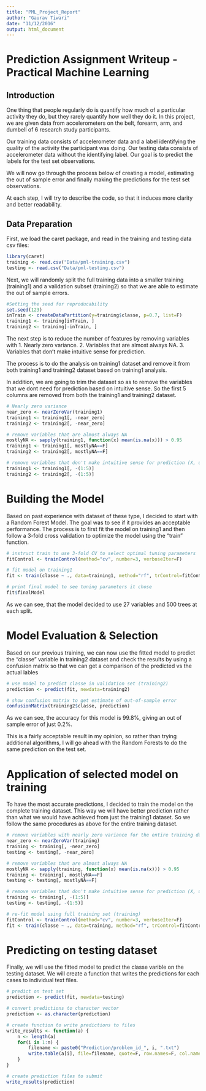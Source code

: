 ```yaml
---
title: "PML_Project_Report"
author: "Gaurav Tiwari"
date: "11/12/2016"
output: html_document
---
```

# Prediction Assignment Writeup - Practical Machine Learning
## Introduction
One thing that people regularly do is quantify how much of a particular activity they do, but they rarely quantify how well they do it.
In this project, we are given data from accelerometers on the belt, forearm, arm, and dumbell of 6 research study participants. 

Our training data consists of accelerometer data and a label identifying the quality of the activity the participant was doing. 
Our testing data consists of accelerometer data without the identifying label. Our goal is to predict the labels for the test set observations.

We will now go through the process below of creating a model, estimating the out of sample error and finally making the predictions for the test set observations.

At each step, I will try to describe the code, so that it induces more clarity and better readability.


## Data Preparation
First, we load the caret package, and read in the training and testing data csv files:
```r
library(caret)
training <- read.csv("Data/pml-training.csv")
testing <- read.csv("Data/pml-testing.csv")
```

Next, we will randomly split the full training data into a smaller training (training1) and a validation subset (training2) so that we are able to estimate the out of sample errors.


```r
#Setting the seed for reproducability
set.seed(123)
inTrain <- createDataPartition(y=training$classe, p=0.7, list=F)
training1 <- training[inTrain, ]
training2 <- training[-inTrain, ]
```

The next step is to reduce the number of features by removing variables with 
1. Nearly zero variance.
2. Variables that are almost always NA.
3. Variables that don’t make intuitive sense for prediction.

The process is to do the analysis on training1 dataset and remove it from both training1 and training2 dataset based on training1 analysis.

In addition, we are going to trim the dataset so as to remove the variables that we dont need for prediction based on intuitive sense. So the first 5 columns are removed from both the training1 and training2 dataset.

```r
# Nearly zero variance
near_zero <- nearZeroVar(training1)
training1 <- training1[, -near_zero]
training2 <- training2[, -near_zero]

# remove variables that are almost always NA
mostlyNA <- sapply(training1, function(x) mean(is.na(x))) > 0.95
training1 <- training1[, mostlyNA==F]
training2 <- training2[, mostlyNA==F]

# remove variables that don't make intuitive sense for prediction (X, user_name, raw_timestamp_part_1, raw_timestamp_part_2, cvtd_timestamp), which happen to be the first five variables
training1 <- training1[, -(1:5)]
training2 <- training2[, -(1:5)]
```

# Building the Model
Based on past experience with dataset of these type, I decided to start with a Random Forest Model. The goal was to see if it provides an acceptable performance. The process is to first fit the model on training1 and then follow a 3-fold cross validation to optimize the model using the "train" function.

```r
# instruct train to use 3-fold CV to select optimal tuning parameters
fitControl <- trainControl(method="cv", number=3, verboseIter=F)

# fit model on training1
fit <- train(classe ~ ., data=training1, method="rf", trControl=fitControl)
```

```r
# print final model to see tuning parameters it chose
fit$finalModel
```

As we can see, that the model decided to use 27 variables and 500 trees at each split.

# Model Evaluation & Selection

Based on our previous training, we can now use the fitted model to predict the "classe" variable in training2 dataset and check the results by using a confusion matrix so that we can get a comparison of the predicted vs the actual lables

```r
# use model to predict classe in validation set (training2)
prediction <- predict(fit, newdata=training2)

# show confusion matrix to get estimate of out-of-sample error
confusionMatrix(training2$classe, prediction)
```

As we can see, the accuracy for this model is 99.8%, giving an out of sample error of just 0.2%.

This is a fairly acceptable result in my opinion, so rather than trying additional algorithms, I will go ahead with the Random Forests to do the same prediction on the test set.

# Application of selected model on training

To have the most accurate predictions, I decided to train the model on the complete training dataset. This way we will have better prediction rather than what we would have achieved from just the training1 dataset. So we follow the same procedures as above for the entire training dataset.

```r
# remove variables with nearly zero variance for the entire training dataset
near_zero <- nearZeroVar(training)
training <- training[, -near_zero]
testing <- testing[, -near_zero]

# remove variables that are almost always NA
mostlyNA <- sapply(training, function(x) mean(is.na(x))) > 0.95
training <- training[, mostlyNA==F]
testing <- testing[, mostlyNA==F]

# remove variables that don't make intuitive sense for prediction (X, user_name, raw_timestamp_part_1, raw_timestamp_part_2, cvtd_timestamp), which happen to be the first five variables
training <- training[, -(1:5)]
testing <- testing[, -(1:5)]

# re-fit model using full training set (training)
fitControl <- trainControl(method="cv", number=3, verboseIter=F)
fit <- train(classe ~ ., data=training, method="rf", trControl=fitControl)
```

# Predicting on testing dataset

Finally, we will use the fitted model to predict the classe varible on the testing dataset. We will create a function that writes the predictions for each cases to individual text files.

```r
# predict on test set
prediction <- predict(fit, newdata=testing)

# convert predictions to character vector
prediction <- as.character(prediction)

# create function to write predictions to files
write_results <- function(a) {
    n <- length(a)
    for(i in 1:n) {
        filename <- paste0("Prediction/problem_id_", i, ".txt")
        write.table(a[i], file=filename, quote=F, row.names=F, col.names=F)
    }
}

# create prediction files to submit
write_results(prediction)
```

